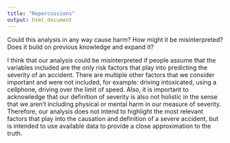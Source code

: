 ```yaml
---
title: "Repercussions"
output: html_document
---
```


Could this analysis in any way cause harm? How might it be misinterpreted? Does it build on previous knowledge and expand it?

I think that our analysis could be misinterpreted if people assume that the variables included are the only risk factors that play into predicting the severity of an accident. There are multiple other factors that we consider important and were not included, for example: driving intoxicated, using a cellphone, driving over the limit of speed. Also, it is important to acknowledge that our definition of severity is also not holistic in the sense that we aren't including physical or mental harm in our measure of severity. Therefore, our analysis does not intend to highlight the most relevant factors that play into the causation and definition of a severe accident, but is intended to use available data to provide a close approximation to the truth. 